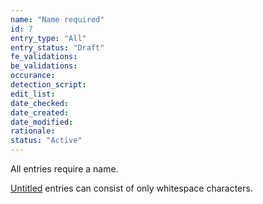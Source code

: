 ```yaml
---
name: "Name required"
id: 7
entry_type: "All"
entry_status: "Draft"
fe_validations:
be_validations:
occurance:
detection_script:
edit_list:
date_checked:
date_created:
date_modified:
rationale: 
status: "Active"
---
```

All entries require a name.

[Untitled](https://vocadb.net/T/6335/untitled) entries can consist of only whitespace characters.